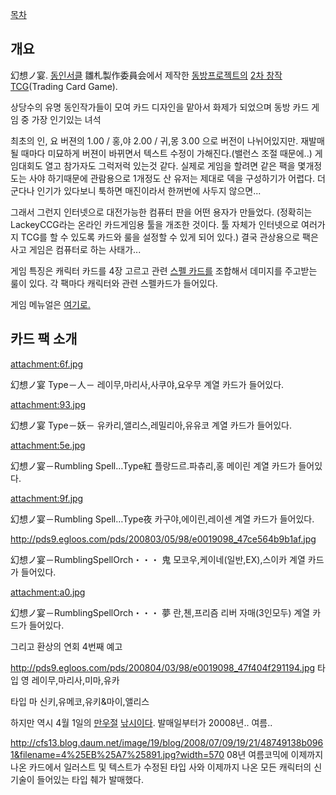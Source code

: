 [[목차]]

== 개요 ==
幻想ノ宴. [[동인서클]] 雛札製作委員会에서 제작한 [[동방프로젝트]]의 [[2차 창작]] [[TCG]](Trading Card Game).

상당수의 유명 동인작가들이 모여 카드 디자인을 맡아서 화제가 되었으며 동방 카드 게임 중 가장 인기있는 녀석

최초의 인, 요 버젼의 1.00 / 홍,야 2.00 / 귀,몽 3.00 으로 버전이 나뉘어있지만.
재발매될 때마다 미묘하게 버젼이 바뀌면서 텍스트 수정이 가해진다.(밸런스 조절 때문에..)
게임대회도 열고 참가자도 그럭저럭 있는것 같다. 실제로 게임을 할려면 같은 팩을 몇개정도는 사야 하기때문에 관람용으로 1개정도 산 유저는 제대로 덱을 구성하기가 어렵다. 더군다나 인기가 있다보니 툭하면 매진이라서 한꺼번에 사두지 않으면...

그래서 그런지 인터넷으로 대전가능한 컴퓨터 판을 어떤 용자가 만들었다.
(정확히는 LackeyCCG라는 온라인 카드게임용 툴을 개조한 것이다.
툴 자체가 인터넷으로 여러가지 TCG를 할 수 있도록 카드와 룰을 설정할 수 있게 되어 있다.)
결국 관상용으로 팩은 사고 게임은 컴퓨터로 하는 사태가...

게임 특징은 캐릭터 카드를 4장 고르고 관련 [[스펠 카드(동방 프로젝트)|스펠 카드]]를 조합해서 데미지를 주고받는 룰이 있다. 각 팩마다 캐릭터와 관련 스펠카드가 들어있다.

게임 메뉴얼은 [http://anicookie.ufree.kr/zbxe/25822 여기로.]


== 카드 팩 소개 ==
attachment:6f.jpg

幻想ノ宴 Type－人－
레이무,마리사,사쿠야,요우무 계열 카드가 들어있다.


attachment:93.jpg

幻想ノ宴 Type－妖－
유카리,앨리스,레밀리아,유유코 계열 카드가 들어있다.


attachment:5e.jpg

幻想ノ宴－Rumbling Spell…Type紅
플랑드르.파츄리,홍 메이린 계열 카드가 들어있다.


attachment:9f.jpg

幻想ノ宴－Rumbling Spell…Type夜
카구야,에이린,레이센 계열 카드가 들어있다.


http://pds9.egloos.com/pds/200803/05/98/e0019098_47ce564b9b1af.jpg

幻想ノ宴－RumblingSpellOrch・・・ 鬼
모코우,케이네(일반,EX),스이카 계열 카드가 들어있다.


attachment:a0.jpg

幻想ノ宴－RumblingSpellOrch・・・ 夢
란,첸,프리즘 리버 자매(3인모두) 계열 카드가 들어있다.




그리고 환상의 연회 4번째 예고




http://pds9.egloos.com/pds/200804/03/98/e0019098_47f404f291194.jpg
타입 영 
레이무,마리사,미마,유카

타입 마
신키,유메코,유키&마이,앨리스


하지만 역시 4월 1일의 [[만우절]] [[낚시]]이다.
발매일부터가 20008년.. 여름..

http://cfs13.blog.daum.net/image/19/blog/2008/07/09/19/21/48749138b0961&filename=4%25EB%25A7%25891.jpg?width=570
08년 여름코믹에 이제까지 나온 카드에서 일러스트 및 텍스트가 수정된 타입 사와 이제까지 나온 모든 캐릭터의 신기술이 들어있는 타입 췌가 발매했다.

